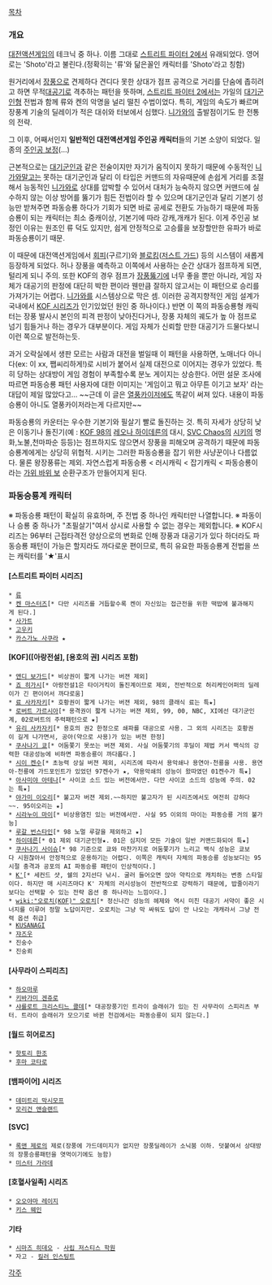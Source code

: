 [[목차]]

=== 개요 ===
[[대전액션게임]]의 테크닉 중 하나. 이름 그대로 [[스트리트 파이터 2]]에서 유래되었다. 영어로는 'Shoto'라고 불린다.(정확히는 '류'와 닮은꼴인 캐릭터를 'Shoto'라고 칭함)

원거리에서 [[장풍]]으로 견제하다 견디다 못한 상대가 점프 공격으로 거리를 단숨에 좁히려고 하면 무적[[대공기]]로 격추하는 패턴을 뜻하며, [[스트리트 파이터 2]]에서는 가일의 [[대기군인]]형 전법과 함께 류와 켄의 악명을 널리 떨친 수법이었다. 특히, 게임의 속도가 빠르며 장풍계 기술의 딜레이가 적은 대쉬와 터보에서 심했다. [[니가와]]의 출발점이기도 한 전통의 전략.

그 이후, 어째서인지 '''일반적인 대전액션게임 주인공 캐릭터'''들의 기본 소양이 되었다. 일종의 [[주인공 보정]](…)

근본적으로는 [[대기군인]]과 같은 전술이지만 자기가 움직이지 못하기 때문에 수동적인 [[니가와]]말고는 못하는 대기군인과 달리 이 타입은 커맨드의 자유때문에 손쉽게 거리를 조절해서 능동적인 [[니가와]]로 상대를 압박할 수 있어서 대처가 능숙하지 않으면 커맨드에 실수하지 않는 이상 방어를 뚫기가 힘든 전법이라 할 수 있으며 대기군인과 달리 기본기 성능만 받쳐주면 파동승룡 하다가 기회가 되면 바로 공세로 전환도 가능하기 때문에 파동승룡이 되는 캐릭터는 최소 중캐이상, 기본기에 따라 강캐,개캐가 된다. 이게 주인공 보정인 이유는 원조인 류 덕도 있지만, 쉽게 안정적으로 고승률을 보장할만한 유파가 바로 파동승룡이기 때문. 

이 때문에 대전액션게임에서 [[회피]](구르기)와 [[블로킹]]([[저스트 가드]]) 등의 시스템이 새롭게 등장하게 되었다. 허나 장풍을 예측하고 이쪽에서 사용하는 순간 상대가 점프하게 되면, 털리게 되니 주의. 또한 KOF의 경우 점프가 [[장풍]]뚫기에 너무 좋을 뿐만 아니라, 게임 자체가 대공기의 판정에 대단히 박한 편이라 웬만큼 잘하지 않고서는 이 패턴으로 승리를 가져가기는 어렵다. [[니가와]]를 시스템상으로 막은 셈. 이러한 공격지향적인 게임 설계가 국내에서 [[KOF 시리즈]]가 인기있었던 원인 중 하나이다.) 반면 이 쪽의 파동승룡형 캐릭터는 장풍 발사시 본인의 피격 판정이 낮아진다거나, 장풍 자체의 궤도가 높
아 점프로 넘기 힘들거나 하는 경우가 대부분이다. 게임 자체가 신뢰할 만한 대공기가 드물다보니 이런 쪽으로 발전하는듯.

과거 오락실에서 생판 모르는 사람과 대전을 벌일때 이 패턴을 사용하면, 노매너다 아니다(ex: 이 xx, 쨉씨리하게!)로 시비가 붙어서 실제 대전으로 이어지는 경우가 있었다. 특히 당하는 상대방이 게임 경험이 부족할수록 분노 게이지는 상승한다. 어떤 설문 조사에 따르면 파동승룡 패턴 사용자에 대한 이미지는 '게임이고 뭐고 아무튼 이기고 보자' 라는 대답이 제일 많았다고... ~~근데 이 글은 [[열풍카이저]]에도 똑같이 써져 있다. 내용이 파동승룡이 아니도 열풍카이저라는게 다르지만~~

파동승룡의 카운터는 우수한 기본기와 필살기 빨로 돌진하는 것. 특히 자세가 상당히 낮은 이동기나 돌진기(예 : [[KOF 98]]의 [[레오나 하이데른]]의 대시, [[SVC Chaos]]의 [[시키]]의 명화,노불,천마파순 등등)는 점프하지도 않으면서 장풍을 피해오며 공격하기 때문에 파동승룡계에게는 상당히 위협적. 시키는 그러한 파동승룡을 잡기 위한 사냥꾼이나 다름없다. 물론 왕장풍류는 제외. 자연스럽게 파동승룡 < 러시캐릭 < 잡기캐릭 < 파동승룡이라는 [[가위 바위 보]] 순환구조가 만들어지게 된다.
=== 파동승룡계 캐릭터 ===
※ 파동승룡 패턴이 확실히 유효하며, 주 전법 중 하나인 캐릭터만 나열합니다.
※ 파동이나 승룡 중 하나가 "초필살기"여서 상시로 사용할 수 없는 경우는 제외합니다.
※ KOF시리즈는 96부터 근접타격전 양상으로의 변화로 인해 장풍과 대공기가 있다 하더라도 파동승룡 패턴이 가능은 할지라도 까다로운 편이므로, 특히 유요한 파동승룡계 전법을 쓰는 캐릭터를 '★'표시

==== [스트리트 파이터 시리즈] ====
 * [[류]]
 * [[켄 마스터즈]][* 다만 시리즈를 거듭할수록 켄이 자신있는 접근전을 위한 떡밥에 불과해지게 된다.]
 * [[사가트]]
 * [[고우키]]
 * [[카스가노 사쿠라]] ★

==== [KOF]([아랑전설], [용호의 권] 시리즈 포함) ====
 * [[앤디 보가드]][* 비상권이 짧게 나가는 버젼 제외]
 * [[죠 히가시]][* 아랑전설1은 타이거킥이 돌진계이므로 제외, 전반적으로 허리케인어퍼의 딜레이가 긴 편이어서 까다로움]
 * [[료 사카자키]][* 호황권이 짧게 나가는 버젼 제외, 98의 클래식 료는 특★]
 * [[로버트 가르시아]][* 용격권이 짧게 나가는 버젼 제외, 99, 00, NBC, XI에선 대기군인계, 02로버트의 주력패턴으로 ★]
 * [[유리 사카자키]][* 용호의 권2 한정으로 쇄파를 대공으로 사용. 그 외의 시리즈는 호황권이 길게 나가면서, 공아(약으로 사용)가 있는 버젼 한정]
 * [[쿠사나기 쿄]][* 어둠쫓기 못쏘는 버젼 제외. 사실 어둠쫓기의 후딜이 제법 커서 백식의 강력한 대공성능에 비하면 파동승룡이 까다롭다.]
 * [[시이 켄수]][* 초능력 상실 버젼 제외, 시리즈에 따라서 용악쇄나 용연아-천룡을 사용. 용연아-천룡에 가드포인트가 있었던 97켄수가 ★, 약용악쇄의 성능이 왔따였던 01켄수가 특★]
 * [[아사미야 아테나]][* 사이코 소드 있는 버전에서만. 다만 사이코 소드의 성능에 주의. 02는 특★]
 * [[야가미 이오리]][* 불고자 버젼 제외.~~하지만 불고자가 된 시리즈에서도 여전히 강하다~~. 95이오리는 ★]
 * [[시라누이 마이]][* 비상용염진 있는 버전에서만. 사실 95 이외의 마이는 파동승룡 거의 불가능]
 * [[루갈 번스타인]][* 98 노멀 루갈을 제외하고 ★]
 * [[하이데른]][* 01 제외 대기군인형★. 01은 심지어 모든 기술이 일반 커맨드화되어 특★]
 * [[쿠사나기 사이슈]][* 98 기준으로 쿄와 마찬가지로 어둠쫓기가 느리고 백식 성능은 쿄보다 시원찮아서 안정적으로 운용하기는 어렵다. 이쪽은 캐릭터 자체의 파동승룡 성능보다는 95시절 충격과 공포의 AI 파동승룡 패턴이 인상적이다.]
 * [[K']][* 세컨드 샷, 쉘의 2지선다 낚시. 굴러 들어오면 앉아 약킥으로 캐치하는 변종 스타일이다. 하지만 매 시리즈마다 K' 자체의 러시성능이 전반적으로 강력하기 때문에, 밥줄이라기보다는 선택할 수 있는 전략 옵션 중 하나라는 느낌이다.]
 * [[wiki:"오로치(KOF)" 오로치]][* 정신나간 성능의 헤제와 역시 미친 대공기 서약이 좋은 시너지를 이루어 정말 노답이지만. 오로치는 그냥 막 싸워도 답이 안 나오는 개캐라서 그냥 전력 옵션 취급]
 * [[KUSANAGI]]
 * [[쟈즈우]]
 * 진숭수
 * 진숭뢰

==== [사무라이 스피리츠] ====
 * [[하오마루]]
 * [[키바가미 겐쥬로]]
 * [[샤를로트 크리스티느 콜데]][* 대공장풍기인 트라이 슬래쉬가 있는 진 사무라이 스피리츠 부터. 트라이 슬래쉬가 모으기로 바뀐 천검에서는 파동승룡이 되지 않는다.]

==== [월드 히어로즈] ====
 * [[핫토리 한조]]
 * [[후마 코타로]]

==== [뱀파이어] 시리즈 ====
 * [[데미트리 막시모프]]
 * [[모리건 앤슬랜드]]

==== [SVC] ====
 * [[록맨 제로]]의 제로(장풍에 가드데미지가 없지만 장풍딜레이가 소닉붐 이하. 덧붙여서 상대방의 장풍승룡패턴을 엿먹이기에도 능함)
 * [[미스터 가라데]]

==== [호혈사일족] 시리즈 ====
 * [[오오야마 레이지]]
 * [[키스 웨인]]

==== 기타 ====
 * [[시마즈 히데오]] - [[사립 저스티스 학원]]
 * 자고 - [[킬러 인스팅트]]

[[각주]]
